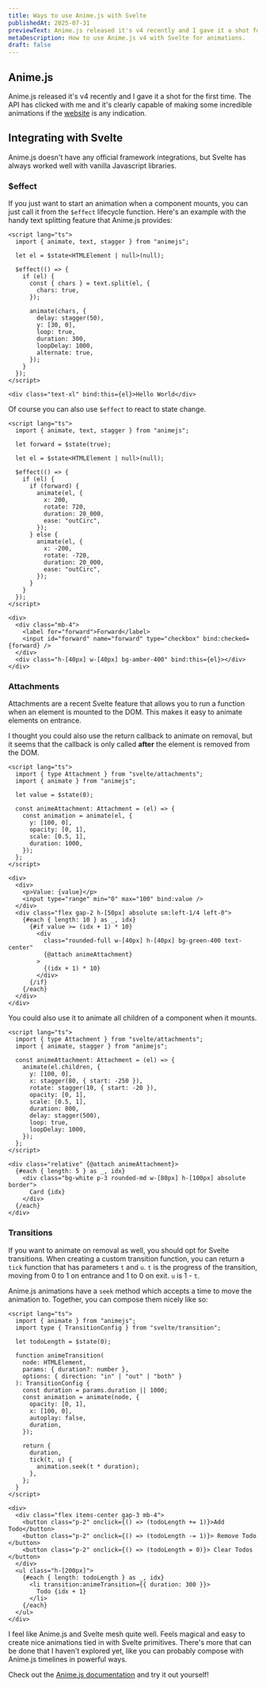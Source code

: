 ```yaml
---
title: Ways to use Anime.js with Svelte
publishedAt: 2025-07-31
previewText: Anime.js released it's v4 recently and I gave it a shot for the first time. The API has clicked with me and it's clearly
metaDescription: How to use Anime.js v4 with Svelte for animations.
draft: false
---
```




## Anime.js

Anime.js released it's v4 recently and I gave it a shot for the first time. The API has clicked with me and it's clearly
capable of making some incredible animations if the <a href="https://animejs.com/" target="_blank">website</a> is any indication.

## Integrating with Svelte

Anime.js doesn't have any official framework integrations, but Svelte has always worked well with vanilla Javascript libraries.

### $effect

If you just want to start an animation when a component mounts, you can just call it from the `$effect` lifecycle function. Here's an example with
the handy text splitting feature that Anime.js provides:

```svelte
<script lang="ts">
  import { animate, text, stagger } from "animejs";

  let el = $state<HTMLElement | null>(null);

  $effect(() => {
    if (el) {
      const { chars } = text.split(el, {
        chars: true,
      });

      animate(chars, {
        delay: stagger(50),
        y: [30, 0],
        loop: true,
        duration: 300,
        loopDelay: 1000,
        alternate: true,
      });
    }
  });
</script>

<div class="text-xl" bind:this={el}>Hello World</div>

```

<Showcase>
  <Effect client:load />
</Showcase>

Of course you can also use `$effect` to react to state change.


```svelte
<script lang="ts">
  import { animate, text, stagger } from "animejs";

  let forward = $state(true);

  let el = $state<HTMLElement | null>(null);

  $effect(() => {
    if (el) {
      if (forward) {
        animate(el, {
          x: 200,
          rotate: 720,
          duration: 20_000,
          ease: "outCirc",
        });
      } else {
        animate(el, {
          x: -200,
          rotate: -720,
          duration: 20_000,
          ease: "outCirc",
        });
      }
    }
  });
</script>

<div>
  <div class="mb-4">
    <label for="forward">Forward</label>
    <input id="forward" name="forward" type="checkbox" bind:checked={forward} />
  </div>
  <div class="h-[40px] w-[40px] bg-amber-400" bind:this={el}></div>
</div>

```

<Showcase>
  <StatefulEffect client:visible />
</Showcase>

### Attachments

Attachments are a recent Svelte feature that allows you to run a function when an element is mounted to the DOM. This makes it easy to
animate elements on entrance.

I thought you could also use the return callback to animate on removal, but it seems that the callback is only called **after** the element is removed from the DOM.


```svelte
<script lang="ts">
  import { type Attachment } from "svelte/attachments";
  import { animate } from "animejs";

  let value = $state(0);

  const animeAttachment: Attachment = (el) => {
    const animation = animate(el, {
      y: [100, 0],
      opacity: [0, 1],
      scale: [0.5, 1],
      duration: 1000,
    });
  };
</script>

<div>
  <div>
    <p>Value: {value}</p>
    <input type="range" min="0" max="100" bind:value />
  </div>
  <div class="flex gap-2 h-[50px] absolute sm:left-1/4 left-0">
    {#each { length: 10 } as _, idx}
      {#if value >= (idx + 1) * 10}
        <div
          class="rounded-full w-[40px] h-[40px] bg-green-400 text-center"
          {@attach animeAttachment}
        >
          {(idx + 1) * 10}
        </div>
      {/if}
    {/each}
  </div>
</div>
```

<Showcase>
<Attach client:visible />
</Showcase>

You could also use it to animate all children of a component when it mounts.

```svelte
<script lang="ts">
  import { type Attachment } from "svelte/attachments";
  import { animate, stagger } from "animejs";

  const animeAttachment: Attachment = (el) => {
    animate(el.children, {
      y: [100, 0],
      x: stagger(80, { start: -250 }),
      rotate: stagger(10, { start: -20 }),
      opacity: [0, 1],
      scale: [0.5, 1],
      duration: 800,
      delay: stagger(500),
      loop: true,
      loopDelay: 1000,
    });
  };
</script>

<div class="relative" {@attach animeAttachment}>
  {#each { length: 5 } as _, idx}
    <div class="bg-white p-3 rounded-md w-[80px] h-[100px] absolute border">
      Card {idx}
    </div>
  {/each}
</div>
```

<Showcase>
  <AttachChildren client:visible />
</Showcase>

### Transitions

If you want to animate on removal as well, you should opt for Svelte transitions. When creating a custom transition function,
you can return a `tick` function that has parameters `t` and `u`. `t` is the progress of the transition, moving from 0 to 1 on entrance and 1 to 0 on exit.
`u` is 1 - `t`.

Anime.js animations have a `seek` method which accepts a time to move the animation to. Together, you can compose them nicely like so:

```svelte
<script lang="ts">
  import { animate } from "animejs";
  import type { TransitionConfig } from "svelte/transition";

  let todoLength = $state(0);

  function animeTransition(
    node: HTMLElement,
    params: { duration?: number },
    options: { direction: "in" | "out" | "both" }
  ): TransitionConfig {
    const duration = params.duration || 1000;
    const animation = animate(node, {
      opacity: [0, 1],
      x: [100, 0],
      autoplay: false,
      duration,
    });

    return {
      duration,
      tick(t, u) {
        animation.seek(t * duration);
      },
    };
  }
</script>

<div>
  <div class="flex items-center gap-3 mb-4">
    <button class="p-2" onclick={() => (todoLength += 1)}>Add Todo</button>
    <button class="p-2" onclick={() => (todoLength -= 1)}> Remove Todo </button>
    <button class="p-2" onclick={() => (todoLength = 0)}> Clear Todos </button>
  </div>
  <ul class="h-[200px]">
    {#each { length: todoLength } as _, idx}
      <li transition:animeTransition={{ duration: 300 }}>
        Todo {idx + 1}
      </li>
    {/each}
  </ul>
</div>
```


<Showcase>
  <Transition client:visible />
</Showcase>


I feel like Anime.js and Svelte mesh quite well. Feels magical and easy to create nice animations tied in with Svelte primitives.
There's more that can be done that I haven't explored yet, like you can probably compose with Anime.js timelines in powerful ways.

Check out the <a href="https://animejs.com/documentation/" target="_blank">Anime.js documentation</a> and try it out yourself!